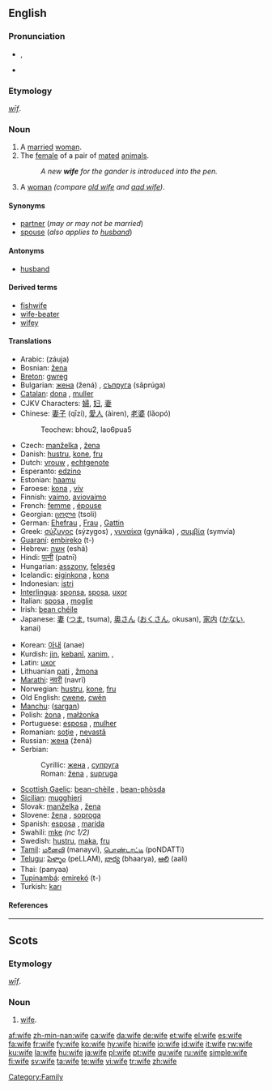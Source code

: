 {{wikipedia|Wife (disambiguation)}}
==English==

{{rank|perhaps|state|says|308|wife|hear|least|person}}

===Pronunciation===
* {{IPA|/waɪf/}}, {{SAMPA|/waIf/}}
* {{audio|en-us-wife.ogg|Audio (US)}}
*: {{rhymes|aɪf}}

===Etymology===
{{OE.}} ''[[wif|wīf]]''.

===Noun===
{{wikipedia}}
{{en-noun|wives}}

# A [[marry|married]] [[woman]].
# The [[female]] of a pair of [[mated]] [[animal]]s.
#: ''A new '''wife''' for the gander is introduced into the pen.''
# {{context|Geordie|dialect}} A [[woman]] ''(compare [[old wife]] and [[aad wife]])''.

====Synonyms====
* [[partner]] (''may or may not be married'')
* [[spouse]] (''also applies to [[husband]]'')

====Antonyms====
* [[husband]] {{pos_n}}

====Derived terms====
* [[fishwife]] {{pos_n}}
* [[wife-beater]] {{pos_n}}
* [[wifey]] {{pos_n}}

====Translations====
{{trans-top|married woman}}
* Arabic: {{Arab|[[زوجة]]}} (záuja) {{f}}
* Bosnian: [[žena]] {{f}}
* [[Breton]]: [[gwreg]] {{f}}
* Bulgarian: [[жена]] (žená) {{f}}, [[съпруга]] (sǎprúga) {{f}}
* [[Catalan]]: [[dona]] {{f}}, [[muller]] {{f}}
* CJKV Characters: [[婦]], [[妇]], [[妻]]
* Chinese: [[妻子]] (qīzi), [[愛人]] (àiren), [[老婆]] (lǎopó)
*: Teochew: bhou2, lao6pua5
* Czech: [[manželka]] {{f}}, [[žena]]  {{f}}
* Danish: [[hustru]], [[kone]], [[fru]]
* Dutch: [[vrouw]] {{f}}, [[echtgenote]] {{f}}
* Esperanto: [[edzino]]
* Estonian: [[haamu]]
* Faroese: [[kona]] {{f}}, [[vív]] {{n}}
* Finnish: [[vaimo]], [[aviovaimo]]
* French: [[femme]] {{f}}, [[épouse]] {{f}}
* Georgian: [[ცოლი]] (tsoli)
* German: [[Ehefrau]] {{f}}, [[Frau]] {{f}}, [[Gattin]] {{f}}
* Greek: [[σύζυγος]] (sýzygos) {{f}}, [[γυναίκα]] (gynáika) {{f}}, [[συμβία]] (symvía) {{f}}
* [[Guaraní]]: [[embireko]] (t-)
* Hebrew: [[אשה]] (eshá) {{f}}
* Hindi: [[पत्नी]] (patnī)
* Hungarian: [[asszony]], [[feleség]]
* Icelandic: [[eiginkona]] {{f}}, [[kona]] {{f}}
* Indonesian: [[istri]]
* [[Interlingua]]: [[sponsa]], [[sposa]], [[uxor]]
* Italian: [[sposa]] {{f}}, [[moglie]] {{f}}
* Irish: [[bean chéile]] {{f}}
* Japanese: [[妻]] ([[つま]], tsuma), [[奥さん]] ([[おくさん]], okusan), [[家内]] ([[かない]], kanai)
{{trans-mid}}
* Korean: [[아내]] (anae)
* Kurdish: [[jin]], [[kebanî]], [[xanim]], {{KUchar|[[ژن]]}}, {{KUchar|[[خێزان]]}}
* Latin: [[uxor]] {{f}}
* Lithuanian [[pati]] {{f}}, [[žmona]] {{f}}
* [[Marathi]]: [[नवरी]] (navrī)
* Norwegian: [[hustru]], [[kone]], [[fru]]
* Old English: [[cwene]], [[cwen|cwēn]]
* [[Manchu]]: ([[sargan]])
* Polish: [[żona]] {{f}}, [[małżonka]] {{f}}
* Portuguese: [[esposa]] {{f}}, [[mulher]] {{f}}
* Romanian: [[soţie]] {{f}}, [[nevastă]] {{f}}
* Russian: [[жена]] (žená) {{f}}
* Serbian:
*: Cyrillic: [[жена]] {{f}}, [[супруга]] {{f}}
*: Roman: [[žena]] {{f}}, [[supruga]] {{f}}
* [[Scottish Gaelic]]: [[bean-chèile]] {{f}}, [[bean-phòsda]] {{f}}
* [[Sicilian]]: [[mugghieri]] {{f}}
* Slovak: [[manželka]] {{f}}, [[žena]] {{f}}
* Slovene: [[žena]] {{f}}, [[soproga]] {{f}}
* Spanish: [[esposa]] {{f}}, [[marida]] {{f}}
* Swahili: [[mke]] ''(nc 1/2)''
* Swedish: [[hustru]], [[maka]], [[fru]]
* [[Tamil]]: [[மனைவி]] (manayvi), [[பொண்டாட்டி]] (poNDATTi)
* [[Telugu]]: [[పెళ్ళాం]] (peLLAM), [[భార్య]] (bhaarya), [[ఆలి]] (aali)
* Thai: {{Thai|[[ภรรยา]]}} (panyaa)
* [[Tupinambá]]: [[emirekó]] (t-)
* Turkish: [[karı]]
{{trans-bottom}}

====References====
{{R:New Geordie Dictionary 1987}}

[[Category:Family]]

----

==Scots==

===Etymology===
{{OE.|sco}} ''[[wif|wīf]]''.

===Noun===
{{sco-noun}}

# [[wife#English|wife]].

[[af:wife]]
[[zh-min-nan:wife]]
[[ca:wife]]
[[da:wife]]
[[de:wife]]
[[et:wife]]
[[el:wife]]
[[es:wife]]
[[fa:wife]]
[[fr:wife]]
[[fy:wife]]
[[ko:wife]]
[[hy:wife]]
[[hi:wife]]
[[io:wife]]
[[id:wife]]
[[it:wife]]
[[rw:wife]]
[[ku:wife]]
[[la:wife]]
[[hu:wife]]
[[ja:wife]]
[[pl:wife]]
[[pt:wife]]
[[qu:wife]]
[[ru:wife]]
[[simple:wife]]
[[fi:wife]]
[[sv:wife]]
[[ta:wife]]
[[te:wife]]
[[vi:wife]]
[[tr:wife]]
[[zh:wife]]